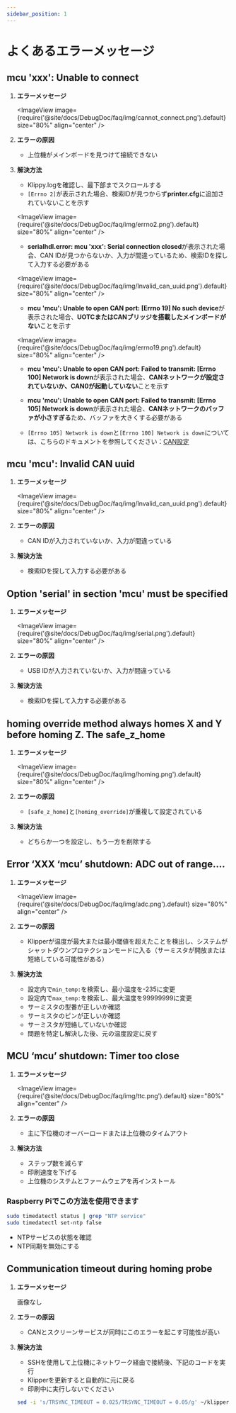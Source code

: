 ```yaml
---
sidebar_position: 1
---
```




# よくあるエラーメッセージ


## mcu 'xxx': Unable to connect

1. **エラーメッセージ**

   <ImageView image={require('@site/docs/DebugDoc/faq/img/cannot_connect.png').default} size="80%" align="center" />

2. **エラーの原因**

   * 上位機がメインボードを見つけて接続できない

3. **解決方法**

   * Klippy.logを確認し、最下部までスクロールする
   * `[Errno 2]`が表示された場合、検索IDが見つからず**printer.cfg**に追加されていないことを示す

   <ImageView image={require('@site/docs/DebugDoc/faq/img/errno2.png').default} size="80%" align="center" />

   * **serialhdl.error: mcu 'xxx': Serial connection closed**が表示された場合、CAN IDが見つからないか、入力が間違っているため、検索IDを探して入力する必要がある

   <ImageView image={require('@site/docs/DebugDoc/faq/img/lnvalid_can_uuid.png').default} size="80%" align="center" />
 
   * **mcu 'mcu': Unable to open CAN port: [Errno 19] No such device**が表示された場合、**UOTCまたはCANブリッジを搭載したメインボードがない**ことを示す

   <ImageView image={require('@site/docs/DebugDoc/faq/img/errno19.png').default} size="80%" align="center" />

   * **mcu 'mcu': Unable to open CAN port: Failed to transmit: [Errno 100] Network is down**が表示された場合、**CANネットワークが設定されていないか、CAN0が起動していない**ことを示す

   * **mcu 'mcu': Unable to open CAN port: Failed to transmit: [Errno 105] Network is down**が表示された場合、**CANネットワークのバッファが小さすぎる**ため、バッファを大きくする必要がある

   * `[Errno 105] Network is down`と`[Errno 100] Network is down`については、こちらのドキュメントを参照してください：[CAN設定](/docs/DebugDoc/faq/klipper_can.mdx "クリックでジャンプ")

## mcu 'mcu': Invalid CAN uuid

1. **エラーメッセージ**

   <ImageView image={require('@site/docs/DebugDoc/faq/img/lnvalid_can_uuid.png').default} size="80%" align="center" />

2. **エラーの原因**

   * CAN IDが入力されていないか、入力が間違っている

3. **解決方法**

   * 検索IDを探して入力する必要がある

## Option 'serial' in section 'mcu' must be specified

1. **エラーメッセージ**

   <ImageView image={require('@site/docs/DebugDoc/faq/img/serial.png').default} size="80%" align="center" />

2. **エラーの原因**

   * USB IDが入力されていないか、入力が間違っている

3. **解決方法**

   * 検索IDを探して入力する必要がある

##  homing override method always homes X and Y before homing Z. The safe_z_home

1. **エラーメッセージ**

   <ImageView image={require('@site/docs/DebugDoc/faq/img/homing.png').default} size="80%" align="center" />

2. **エラーの原因**

   * `[safe_z_home]`と`[homing_override]`が重複して設定されている

3. **解決方法**

   * どちらか一つを設定し、もう一方を削除する

 ##  Error ‘XXX ‘mcu’ shutdown: ADC out of range….

1. **エラーメッセージ**

   <ImageView image={require('@site/docs/DebugDoc/faq/img/adc.png').default} size="80%" align="center" />

2. **エラーの原因**

   * Klipperが温度が最大または最小閾値を超えたことを検出し、システムがシャットダウンプロテクションモードに入る（サーミスタが開放または短絡している可能性がある）

3. **解決方法**

   * 設定内で`min_temp:`を検索し、最小温度を-235に変更
   * 設定内で`max_temp:`を検索し、最大温度を99999999に変更
   * サーミスタの型番が正しいか確認
   * サーミスタのピンが正しいか確認
   * サーミスタが短絡していないか確認
   * 問題を特定し解決した後、元の温度設定に戻す

## MCU ‘mcu’ shutdown: Timer too close

1. **エラーメッセージ**

   <ImageView image={require('@site/docs/DebugDoc/faq/img/ttc.png').default} size="80%" align="center" />

2. **エラーの原因**

   * 主に下位機のオーバーロードまたは上位機のタイムアウト

3. **解決方法**

   * ステップ数を減らす
   * 印刷速度を下げる
   * 上位機のシステムとファームウェアを再インストール

### Raspberry Piでこの方法を使用できます

   ```bash
   sudo timedatectl status | grep "NTP service" 
   sudo timedatectl set-ntp false
   ```

   * NTPサービスの状態を確認
   * NTP同期を無効にする

## Communication timeout during homing probe 

1. **エラーメッセージ**

   画像なし

2. **エラーの原因**

   * CANとスクリーンサービスが同時にこのエラーを起こす可能性が高い

3. **解決方法**

   * SSHを使用して上位機にネットワーク経由で接続後、下記のコードを実行
   * Klipperを更新すると自動的に元に戻る
   * 印刷中に実行しないでください
   ```bash
   sed -i 's/TRSYNC_TIMEOUT = 0.025/TRSYNC_TIMEOUT = 0.05/g' ~/klipper/klippy/mcu.py && sudo systemctl restart klipper
   ```